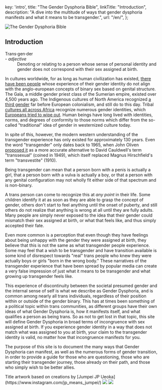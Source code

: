 
  key: 'intro',
  title: "The Gender Dysphoria Bible",
  linkTitle: "Introduction",
  description: "A dive into the multitude of ways that gender dysphoria manifests and what it means to be transgender.",
  url: "/en/",
};

<Disclaimer />

<Image
  src="/en/images/titlecard.png"
  srcSizes="(max-width: 800px) 100vw, (max-width: 1000px) 70vw, 767px"
  alt="The Gender Dysphoria Bible"
  titlecard
/>

## Introduction

<Gutter>
  <Quote>
    <dt>Trans·gen·der</dt> - <em>adjective</em>
    <dd>Denoting or relating to a person whose sense of personal identity and gender does not correspond with their sex assigned at birth.</dd>
  </Quote>
</Gutter>

In cultures worldwide, for as long as human civilization has existed, [there have been people](https://en.wikipedia.org/wiki/Transgender_history) whose experience of their gender identity do not align with the anglo-european concepts of binary sex based on genital structure. The Gala, a middle gender priest class of the Sumerian empire, existed over 4,500 years ago. The Indigenous cultures of North America recognized [a third gender](https://en.wikipedia.org/wiki/Third_gender) far before European colonialism, and still do to this day. Tribal [cultures all across Africa](https://medium.com/@janelane_62637/the-splendor-of-gender-non-conformity-in-africa-f894ff5706e1) recognize numerous gender identities, which [Europeans tried to wipe out](https://daily.jstor.org/the-deviant-african-genders-that-colonialism-condemned/). Human beings have long lived with identities, norms, and degrees of conformity to those norms which differ from the so-called "traditional" idea of gender in westernized culture today.

In spite of this, however, the modern western understanding of the transgender experience has only existed for approximately 130 years. Even the word "transgender" only dates back to 1965, when John Oliven [proposed it](https://www.google.com/books/edition/Sexual_Hygiene_and_Pathology/jP2_DAEACAAJ?hl=en) as a more accurate alternative to David Cauldwell's term "transsexual" (coined in 1949), which itself replaced Magnus Hirschfield's term "transvestite" (1910).

Being transgender can mean that a person born with a penis is actually a girl, that a person born with a vulva is actually a boy, or that a person with any genital configuration may not wholly fit either side of that spectrum and is non-binary.

A trans person can come to recognize this at *any point* in their life. Some children identify it at as soon as they are able to grasp the concept of gender, others don't start to feel anything until the onset of puberty, and still others do not realize that anything is wrong at all until they are fully adults. Many people are simply never exposed to the idea that their gender could mismatch their sex assigned at birth, or what that feels like, and thus simply accepted their fate.

Even more common is a perception that even though they have feelings about being unhappy with the gender they were assigned at birth, they believe that this is not the same as what transgender people experience. Some may feel that a wish to be transgender and have transition available is some kind of disrespect towards "real" trans people who knew they were actually boys or girls "born in the wrong body." These narratives of the transgender experience that have been spread by popular media can create a very false impression of just what it means to be transgender and what growing up transgender feels like.

This experience of discontinuity between the societal presumed gender and the internal sense of self is what we describe as Gender Dysphoria, and is common among nearly all trans individuals, regardless of their position within or outside of the gender binary. This has at times been something of a political topic within trans communities, as different groups have their own ideas of what Gender Dysphoria is, how it manifests itself, and what qualifies a person as being trans. So as not to get lost in that topic, this site will define Gender Dysphoria in broad terms of incongruence with sex assigned at birth. If you experience gender identity in a way that does not match what was assigned to you at birth, your claim to the transgender identity is valid, no matter how that incongruence manifests for you.

The purpose of this site is to document the many ways that Gender Dysphoria can manifest, as well as the numerous forms of gender transition, in order to provide a guide for those who are questioning, those who are starting their transgender journey, those already on their path, and those who simply wish to be better allies.

<Card>
  <Card.Content>
    <Text color="muted">Title artwork based on creations by [Jumpei JP Ueoka](https://www.instagram.com/jp_means_jumpei/)</Text>
  </Card.Content>
  <Grid columns={2}>
    <Image src="/en/images/jpjumpei_1.jpg" href="https://www.instagram.com/p/Bq2uRCtFttU/" />
    <Image src="/en/images/jpjumpei_2.jpg" href="https://www.instagram.com/p/BlA3IUrAnTi/" />
  </Grid>
</Card>
